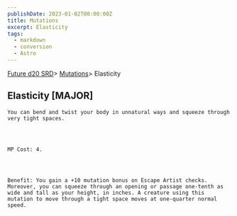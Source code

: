 ```yaml
---
publishDate: 2023-01-02T00:00:00Z
title: Mutations
excerpt: Elasticity
tags:
  - markdown
  - conversion
  - Astro
---
```







[Future d20 SRD](/#futureD20)> [Mutations](future-d20-srd-mutations-index)> Elasticity
    




## Elasticity [MAJOR]
   



    You can bend and twist your body in unnatural ways and squeeze through very tight spaces.
   



    MP Cost: 4.
   



    Benefit: You gain a +10 mutation bonus on Escape Artist checks. Moreover, you can squeeze through an opening or passage one-tenth as wide and tall as your height, in inches. A creature using this mutation to move through a tight space moves at one-quarter normal speed.
   





